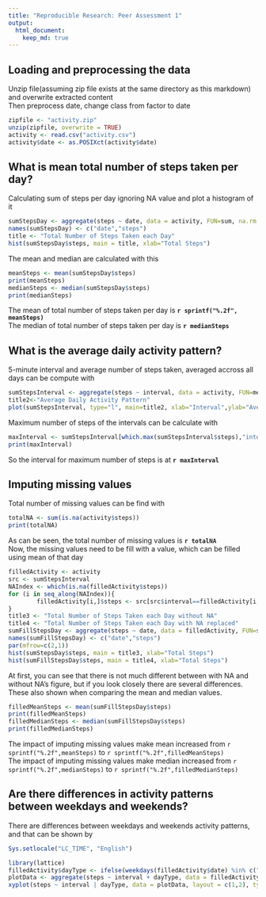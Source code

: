 ```yaml
---
title: "Reproducible Research: Peer Assessment 1"
output: 
  html_document:
    keep_md: true
---
```



## Loading and preprocessing the data
Unzip file(assuming zip file exists at the same directory as this markdown) and overwrite extracted content  
Then preprocess date, change class from factor to date
```r
zipfile <- "activity.zip"
unzip(zipfile, overwrite = TRUE)
activity <- read.csv("activity.csv")
activity$date <- as.POSIXct(activity$date)
```


## What is mean total number of steps taken per day?
Calculating sum of steps per day ignoring NA value and plot a histogram of it
```r
sumStepsDay <- aggregate(steps ~ date, data = activity, FUN=sum, na.rm = TRUE)
names(sumStepsDay) <- c("date","steps")
title <- "Total Number of Steps Taken each Day"
hist(sumStepsDay$steps, main = title, xlab="Total Steps")
```
  
The mean and median are calculated with this
```r
meanSteps <- mean(sumStepsDay$steps)
print(meanSteps)
medianSteps <- median(sumStepsDay$steps)
print(medianSteps)
```
The mean of total number of steps taken per day is **`r sprintf("%.2f", meanSteps)`**  
The median of total number of steps taken per day is **`r medianSteps`**

## What is the average daily activity pattern?
5-minute interval and average number of steps taken, averaged accross all days can be compute with  
```r
sumStepsInterval <- aggregate(steps ~ interval, data = activity, FUN=mean, na.rm=TRUE)
title2<-"Average Daily Activity Pattern"
plot(sumStepsInterval, type="l", main=title2, xlab="Interval",ylab="Average Steps")
```
  
Maximum number of steps of the intervals can be calculate with
```r
maxInterval <- sumStepsInterval[which.max(sumStepsInterval$steps),"interval"]
print(maxInterval)
```
So the interval for maximum number of steps is at **`r maxInterval`**

## Imputing missing values
Total number of missing values can be find with
```r
totalNA <- sum(is.na(activity$steps))
print(totalNA)
```
As can be seen, the total number of missing values is **`r totalNA`**  
Now, the missing values need to be fill with a value, which can be filled using mean of that day
```r
filledActivity <- activity
src <- sumStepsInterval
NAIndex <- which(is.na(filledActivity$steps))
for (i in seq_along(NAIndex)){
        filledActivity[i,]$steps <- src[src$interval==filledActivity[i,]$interval,]$steps
}
title3 <- "Total Number of Steps Taken each Day without NA"
title4 <- "Total Number of Steps Taken each Day with NA replaced"
sumFillStepsDay <- aggregate(steps ~ date, data = filledActivity, FUN=sum)
names(sumFillStepsDay) <- c("date","steps")
par(mfrow=c(2,1))
hist(sumStepsDay$steps, main = title3, xlab="Total Steps")
hist(sumFillStepsDay$steps, main = title4, xlab="Total Steps")
```
  
At first, you can see that there is not much different between with NA and without NA's figure, but if you look closely there are several differences. These also shown when comparing the mean and median values.
```r
filledMeanSteps <- mean(sumFillStepsDay$steps)
print(filledMeanSteps)
filledMedianSteps <- median(sumFillStepsDay$steps)
print(filledMedianSteps)
```
The impact of imputing missing values make mean increased from `r sprintf("%.2f",meanSteps)` to `r sprintf("%.2f",filledMeanSteps)`  
The impact of imputing missing values make median increased from `r sprintf("%.2f",medianSteps)` to `r sprintf("%.2f",filledMedianSteps)`  

## Are there differences in activity patterns between weekdays and weekends?
There are differences between weekdays and weekends activity patterns, and that can be shown by
```r
Sys.setlocale("LC_TIME", "English")
```
```r
library(lattice)
filledActivity$dayType <- ifelse(weekdays(filledActivity$date) %in% c("Saturday","Sunday"), "Weekend","Weekday")
plotData <- aggregate(steps ~ interval + dayType, data = filledActivity, mean)
xyplot(steps ~ interval | dayType, data = plotData, layout = c(1,2), type = "l")
```
